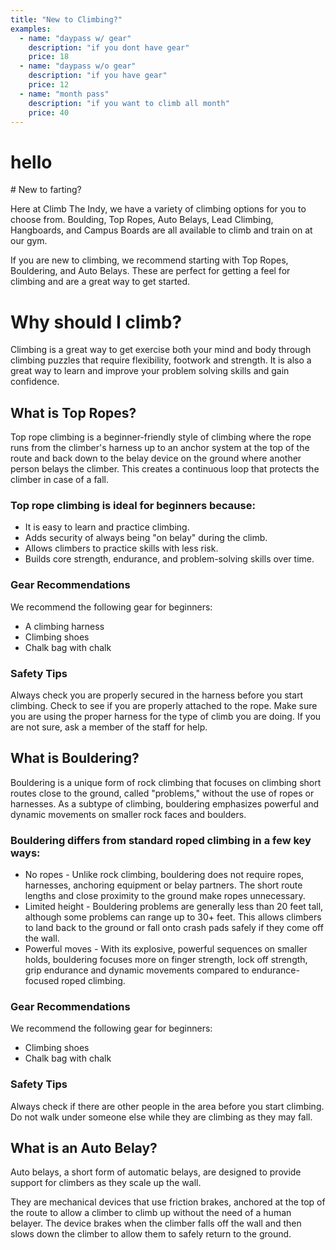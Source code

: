 ```yaml
---
title: "New to Climbing?"
examples:
  - name: "daypass w/ gear"
    description: "if you dont have gear"
    price: 18
  - name: "daypass w/o gear"
    description: "if you have gear"
    price: 12
  - name: "month pass"
    description: "if you want to climb all month"
    price: 40
---
```



<div>
<h1>
hello
</h1>
</div>
# New to farting?

Here at Climb The Indy, we have a variety of climbing options for you to choose from. Boulding, Top Ropes, Auto Belays, Lead Climbing, Hangboards, and Campus Boards are all available to climb and train on at our gym.

If you are new to climbing, we recommend starting with Top Ropes, Bouldering, and Auto Belays. These are perfect for getting a feel for climbing and are a great way to get started.

# Why should I climb?

Climbing is a great way to get exercise both your mind and body through climbing puzzles that require flexibility, footwork and strength. It is also a great way to learn and improve your problem solving skills and gain confidence.

## What is Top Ropes?

Top rope climbing is a beginner-friendly style of climbing where the rope runs from the climber's harness up to an anchor system at the top of the route and back down to the belay device on the ground where another person belays the climber. This creates a continuous loop that protects the climber in case of a fall.

### Top rope climbing is ideal for beginners because:

- It is easy to learn and practice climbing.
- Adds security of always being "on belay" during the climb.
- Allows climbers to practice skills with less risk.
- Builds core strength, endurance, and problem-solving skills over time.

### Gear Recommendations

We recommend the following gear for beginners:

- A climbing harness
- Climbing shoes
- Chalk bag with chalk

### Safety Tips

Always check you are properly secured in the harness before you start climbing. Check to see if you are properly attached to the rope. Make sure you are using the proper harness for the type of climb you are doing. If you are not sure, ask a member of the staff for help.

## What is Bouldering?

Bouldering is a unique form of rock climbing that focuses on climbing short routes close to the ground, called "problems," without the use of ropes or harnesses. As a subtype of climbing, bouldering emphasizes powerful and dynamic movements on smaller rock faces and boulders.

### Bouldering differs from standard roped climbing in a few key ways:

- No ropes - Unlike rock climbing, bouldering does not require ropes, harnesses, anchoring equipment or belay partners. The short route lengths and close proximity to the ground make ropes unnecessary.
- Limited height - Bouldering problems are generally less than 20 feet tall, although some problems can range up to 30+ feet. This allows climbers to land back to the ground or fall onto crash pads safely if they come off the wall.
- Powerful moves - With its explosive, powerful sequences on smaller holds, bouldering focuses more on finger strength, lock off strength, grip endurance and dynamic movements compared to endurance-focused roped climbing.

### Gear Recommendations

We recommend the following gear for beginners:

- Climbing shoes
- Chalk bag with chalk

### Safety Tips

Always check if there are other people in the area before you start climbing. Do not walk under someone else while they are climbing as they may fall.

## What is an Auto Belay?

Auto belays, a short form of automatic belays, are designed to provide support for climbers as they scale up the wall.

They are mechanical devices that use friction brakes, anchored at the top of the route to allow a climber to climb up without the need of a human belayer. The device brakes when the climber falls off the wall and then slows down the climber to allow them to safely return to the ground.

